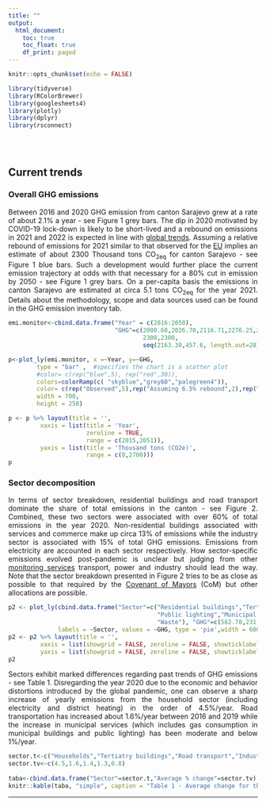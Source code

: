 ```yaml
---
title: ""
output:
  html_document:
    toc: true
    toc_float: true
    df_print: paged
---
```



```r
knitr::opts_chunk$set(echo = FALSE)

library(tidyverse)
library(RColorBrewer)
library(googlesheets4)
library(plotly)
library(dplyr)
library(rsconnect)
```

</style>

<div class="row" style="padding-top: 30px;">
<div class="col-sm-10">
<div align="justify">

## Current trends

### Overall GHG emissions

Between 2016 and 2020 GHG emission from canton Sarajevo grew at a rate of about 2.1% a year - see Figure 1 grey bars. The dip in 2020 motivated by COVID-19 lock-down is likely to be short-lived and a rebound on emissions in 2021 and 2022 is expected in line with [global trends](https://www.nature.com/articles/d41586-021-03036-x). Assuming a relative rebound of emissions for 2021 similar to that observed for the [EU](https://www.nature.com/articles/d41586-021-03036-x) implies an estimate of about 2300 Thousand tons CO~2eq~ for canton Sarajevo - see Figure 1 blue bars. Such a development would further place the current emission trajectory at odds with that necessary for a 80% cut in emission by 2050 - see Figure 1 grey bars. On a per-capita basis the emissions in canton Sarajevo are estimated at circa 5.1 tons CO~2eq~ for the year 2021. Details about the methodology, scope and data sources used can be found in the GHG emission inventory tab.

```r

emi.monitor<-cbind.data.frame("Year" = c(2016:2050),
                              "GHG"=c(2000.68,2026.70,2116.71,2276.25,2163.30,
                                      2300,2300,
                                      seq(2163.30,457.6, length.out=28)))

p<-plot_ly(emi.monitor, x =~Year, y=~GHG, 
        type = "bar" ,  #specifies the chart is a scatter plot
        #color= c(rep("blue",5), rep("red",30)),
        colors=colorRamp(c( "skyblue","grey60","palegreen4")),
        color= c(rep("Observed",5),rep("Assuming 6.5% rebound",2),rep("Trajectory for 80% reductions in 2050",28)),
        width = 700,
        height = 250)

p <- p %>% layout(title = '',
         xaxis = list(title = 'Year',
                      zeroline = TRUE,
                      range = c(2015,2051)),
         yaxis = list(title = 'Thousand tons (CO2e)',
                      range = c(0,2700)))
p

```

### Sector decomposition

In terms of sector breakdown, residential buildings and road transport dominate the share of total emissions in the canton - see Figure 2. Combined, these two sectors were associated with over 60% of total emissions in the year 2020. Non-residential buildings associated with services and commerce make up circa 13% of emissions while the industry sector is associated with 15% of total GHG emissions. Emissions from electricity are accounted in each sector respectively. How sector-specific emissions evolved post-pandemic is unclear but judging from other [monitoring services](https://carbonmonitor.org/variation) transport, power and industry should lead the way. Note that the sector breakdown presented in Figure 2 tries to be as close as possible to that required by the [Covenant of Mayors](https://www.globalcovenantofmayors.org/) (CoM) but other allocations are possible.

```r

p2 <- plot_ly(cbind.data.frame("Sector"=c("Residential buildings","Tertiatry buildings","District heating",
                                          "Public lighting","Municipal buildings","Road transport","Industry",
                                          "Waste"), "GHG"=c(562.78,231.05,115.15,19.09,10.93,572.07,270.49,31.32)),
              labels = ~Sector, values = ~GHG, type = 'pie',width = 600, height = 250)
p2 <- p2 %>% layout(title = '',
         xaxis = list(showgrid = FALSE, zeroline = FALSE, showticklabels = FALSE),
         yaxis = list(showgrid = FALSE, zeroline = FALSE, showticklabels = FALSE))
p2

```
Sectors exhibit marked differences regarding past trends of GHG emissions - see Table 1. Disregarding the year 2020 due to the economic and behavior distortions introduced by the global pandemic, one can observe a sharp increase of yearly emissions from the household sector (including electricity and district heating) in the order of 4.5%/year. Road transportation has increased about 1.6%/year between 2016 and 2019 while the increase in municipal services (which includes gas consumption in municipal buildings and public lighting) has been moderate and below 1%/year.

```r
sector.t<-c("Households","Tertiatry buildings","Road transport","Industry","Municipal services")
sector.tv<-c(4.5,1.6,1.4,1.3,0.8)
  
taba<-cbind.data.frame("Sector"=sector.t,"Average % change"=sector.tv)
knitr::kable(taba, "simple", caption = "Table 1 - Average change for the 2016-2019 period")

```

***